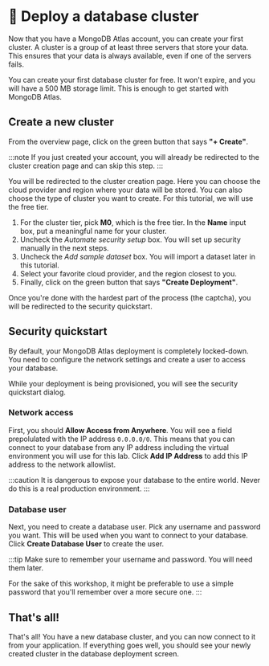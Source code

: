 
# 👐 Deploy a database cluster

Now that you have a MongoDB Atlas account, you can create your first cluster. A cluster is a group of at least three servers that store your data. This ensures that your data is always available, even if one of the servers fails.

You can create your first database cluster for free. It won't expire, and you will have a 500 MB storage limit. This is enough to get started with MongoDB Atlas.

## Create a new cluster

From the overview page, click on the green button that says **"+ Create"**.

<Screenshot url="https://cloud.mongodb.com" src="img/screenshots/20-mongodb-atlas/3-create-cluster/1-overview.png" alt="Overview screenshot" />

:::note
If you just created your account, you will already be redirected to the cluster creation page and can skip this step.
:::

You will be redirected to the cluster creation page. Here you can choose the cloud provider and region where your data will be stored. You can also choose the type of cluster you want to create. For this tutorial, we will use the free tier.

1. For the cluster tier, pick **M0**, which is the free tier. In the **Name** input box, put a meaningful name for your cluster.
1. Uncheck the *Automate security setup* box. You will set up security manually in the next steps.
1. Uncheck the *Add sample dataset* box. You will import a dataset later in this tutorial.
1. Select your favorite cloud provider, and the region closest to you.
1. Finally, click on the green button that says **"Create Deployment"**.

<Screenshot url="https://cloud.mongodb.com" src="img/screenshots/20-mongodb-atlas/3-create-cluster/2-deploy-database.png" alt="Create cluster screenshot" />

Once you're done with the hardest part of the process (the captcha), you will be redirected to the security quickstart.

## Security quickstart

By default, your MongoDB Atlas deployment is completely locked-down. You need to configure the network settings and create a user to access your database.

While your deployment is being provisioned, you will see the security quickstart dialog.

### Network access

First, you should **Allow Access from Anywhere**. You will see a field prepolulated with the IP address `0.0.0.0/0`. This means that you can connect to your database from any IP address including the virtual environment you will use for this lab. Click **Add IP Address** to add this IP address to the network allowlist.

:::caution
It is dangerous to expose your database to the entire world. Never do this is a real production environment.
:::

### Database user

Next, you need to create a database user. Pick any username and password you want. This will be used when you want to connect to your database. Click **Create Database User** to create the user.

:::tip
Make sure to remember your username and password. You will need them later.

For the sake of this workshop, it might be preferable to use a simple password that you'll remember over a more secure one.
:::

## That's all!

That's all! You have a new database cluster, and you can now connect to it from your application. If everything goes well, you should see your newly created cluster in the database deployment screen.

<Screenshot url="https://cloud.mongodb.com" src="img/screenshots/20-mongodb-atlas/3-create-cluster/3-database-deployment.png" alt="Screenshot of the database deployment screen" />
